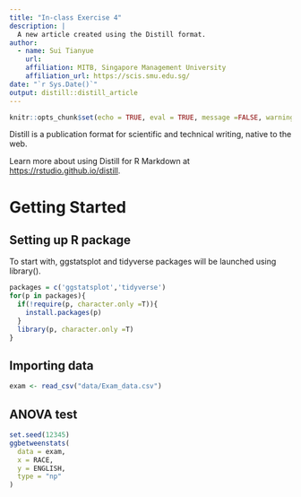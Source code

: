 ```yaml
---
title: "In-class Exercise 4"
description: |
  A new article created using the Distill format.
author:
  - name: Sui Tianyue
    url: 
    affiliation: MITB, Singapore Management University
    affiliation_url: https://scis.smu.edu.sg/
date: "`r Sys.Date()`"
output: distill::distill_article
---
```


```r
knitr::opts_chunk$set(echo = TRUE, eval = TRUE, message =FALSE, warning = FALSE, fig.retina=3)
```

Distill is a publication format for scientific and technical writing, native to the web. 

Learn more about using Distill for R Markdown at <https://rstudio.github.io/distill>.

# Getting Started

## Setting up R package

To start with, ggstatsplot and tidyverse packages will be launched using library().

```r
packages = c('ggstatsplot','tidyverse')
for(p in packages){
  if(!require(p, character.only =T)){
    install.packages(p)
  }
  library(p, character.only =T)
}  
```

## Importing data

```r
exam <- read_csv("data/Exam_data.csv")
```

## ANOVA test
```r
set.seed(12345)
ggbetweenstats(
  data = exam,
  x = RACE, 
  y = ENGLISH,
  type = "np"
)
```














